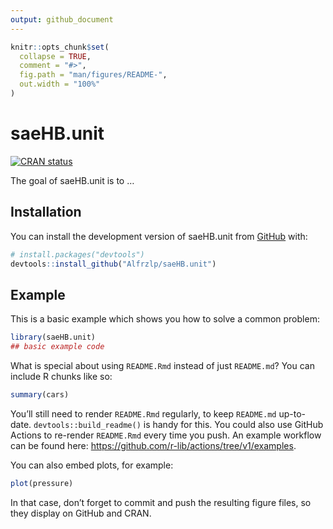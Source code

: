 ```yaml
---
output: github_document
---
```


<!-- README.md is generated from README.Rmd. Please edit that file -->

```r
knitr::opts_chunk$set(
  collapse = TRUE,
  comment = "#>",
  fig.path = "man/figures/README-",
  out.width = "100%"
)
```

# saeHB.unit

<!-- badges: start -->
[![CRAN status](https://www.r-pkg.org/badges/version/saeHB.unit)](https://CRAN.R-project.org/package=saeHB.unit)
<!-- badges: end -->

The goal of saeHB.unit is to ...

## Installation

You can install the development version of saeHB.unit from [GitHub](https://github.com/) with:

``` r
# install.packages("devtools")
devtools::install_github("Alfrzlp/saeHB.unit")
```

## Example

This is a basic example which shows you how to solve a common problem:

```r
library(saeHB.unit)
## basic example code
```

What is special about using `README.Rmd` instead of just `README.md`? You can include R chunks like so:

```r
summary(cars)
```

You'll still need to render `README.Rmd` regularly, to keep `README.md` up-to-date. `devtools::build_readme()` is handy for this. You could also use GitHub Actions to re-render `README.Rmd` every time you push. An example workflow can be found here: <https://github.com/r-lib/actions/tree/v1/examples>.

You can also embed plots, for example:

```r
plot(pressure)
```

In that case, don't forget to commit and push the resulting figure files, so they display on GitHub and CRAN.
